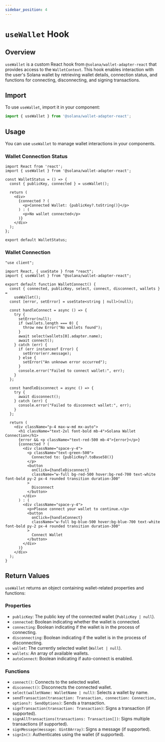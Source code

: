 ```yaml
---
sidebar_position: 4
---
```


# `useWallet` Hook

## Overview
`useWallet` is a custom React hook from `@solana/wallet-adapter-react` that provides access to the `WalletContext`. This hook enables interaction with the user's Solana wallet by retrieving wallet details, connection status, and functions for connecting, disconnecting, and signing transactions.

## Import
To use `useWallet`, import it in your component:
```ts
import { useWallet } from '@solana/wallet-adapter-react';
```

## Usage
You can use `useWallet` to manage wallet interactions in your components.

### Wallet Connection Status
```tsx
import React from 'react';
import { useWallet } from '@solana/wallet-adapter-react';

const WalletStatus = () => {
  const { publicKey, connected } = useWallet();

  return (
    <div>
      {connected ? (
        <p>Connected Wallet: {publicKey?.toString()}</p>
      ) : (
        <p>No wallet connected</p>
      )}
    </div>
  );
};

export default WalletStatus;
```

### Wallet Connection
```tsx
"use client";

import React, { useState } from "react";
import { useWallet } from "@solana/wallet-adapter-react";

export default function WalletConnect() {
  const { connected, publicKey, select, connect, disconnect, wallets } =
    useWallet();
  const [error, setError] = useState<string | null>(null);

  const handleConnect = async () => {
    try {
      setError(null);
      if (wallets.length === 0) {
        throw new Error("No wallets found");
      }
      await select(wallets[0].adapter.name);
      await connect();
    } catch (err) {
      if (err instanceof Error) {
        setError(err.message);
      } else {
        setError("An unknown error occurred");
      }
      console.error("Failed to connect wallet:", err);
    }
  };

  const handleDisconnect = async () => {
    try {
      await disconnect();
    } catch (err) {
      console.error("Failed to disconnect wallet:", err);
    }
  };

  return (
    <div className="p-4 max-w-md mx-auto">
      <h1 className="text-2xl font-bold mb-4">Solana Wallet Connection</h1>
      {error && <p className="text-red-500 mb-4">{error}</p>}
      {connected ? (
        <div className="space-y-4">
          <p className="text-green-500">
            Connected to: {publicKey?.toBase58()}
          </p>
          <button
            onClick={handleDisconnect}
            className="w-full bg-red-500 hover:bg-red-700 text-white font-bold py-2 px-4 rounded transition duration-300"
          >
            Disconnect
          </button>
        </div>
      ) : (
        <div className="space-y-4">
          <p>Please connect your wallet to continue.</p>
          <button
            onClick={handleConnect}
            className="w-full bg-blue-500 hover:bg-blue-700 text-white font-bold py-2 px-4 rounded transition duration-300"
          >
            Connect Wallet
          </button>
        </div>
      )}
    </div>
  );
}

```

## Return Values
`useWallet` returns an object containing wallet-related properties and functions:

### Properties
- `publicKey`: The public key of the connected wallet (`PublicKey | null`).
- `connected`: Boolean indicating whether the wallet is connected.
- `connecting`: Boolean indicating if the wallet is in the process of connecting.
- `disconnecting`: Boolean indicating if the wallet is in the process of disconnecting.
- `wallet`: The currently selected wallet (`Wallet | null`).
- `wallets`: An array of available wallets.
- `autoConnect`: Boolean indicating if auto-connect is enabled.

### Functions
- `connect()`: Connects to the selected wallet.
- `disconnect()`: Disconnects the connected wallet.
- `select(walletName: WalletName | null)`: Selects a wallet by name.
- `sendTransaction(transaction: Transaction, connection: Connection, options?: SendOptions)`: Sends a transaction.
- `signTransaction(transaction: Transaction)`: Signs a transaction (if supported).
- `signAllTransactions(transactions: Transaction[])`: Signs multiple transactions (if supported).
- `signMessage(message: Uint8Array)`: Signs a message (if supported).
- `signIn()`: Authenticates using the wallet (if supported).

